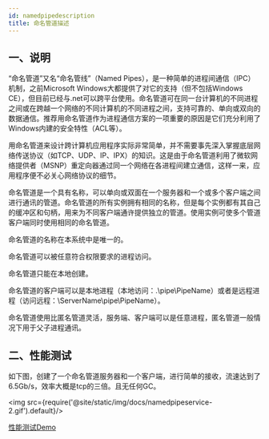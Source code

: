 ```yaml
---
id: namedpipedescription
title: 命名管道描述
---
```


## 一、说明

“命名管道”又名“命名管线”（Named Pipes），是一种简单的进程间通信（IPC）机制，之前Microsoft Windows大都提供了对它的支持（但不包括Windows CE），但目前已经与.net可以跨平台使用。命名管道可在同一台计算机的不同进程之间或在跨越一个网络的不同计算机的不同进程之间，支持可靠的、单向或双向的数据通信。推荐用命名管道作为进程通信方案的一项重要的原因是它们充分利用了Windows内建的安全特性（ACL等）。

用命名管道来设计跨计算机应用程序实际非常简单，并不需要事先深入掌握底层网络传送协议（如TCP、UDP、IP、IPX）的知识。这是由于命名管道利用了微软网络提供者（MSNP）重定向器通过同一个网络在各进程间建立通信，这样一来，应用程序便不必关心网络协议的细节。

命名管道是一个具有名称，可以单向或双面在一个服务器和一个或多个客户端之间进行通讯的管道。命名管道的所有实例拥有相同的名称，但是每个实例都有其自己的缓冲区和句柄，用来为不同客户端通许提供独立的管道。使用实例可使多个管道客户端同时使用相同的命名管道。

命名管道的名称在本系统中是唯一的。

命名管道可以被任意符合权限要求的进程访问。

命名管道只能在本地创建。

命名管道的客户端可以是本地进程（本地访问：\.\pipe\PipeName）或者是远程进程（访问远程：\ServerName\pipe\PipeName）。

命名管道使用比匿名管道灵活，服务端、客户端可以是任意进程，匿名管道一般情况下用于父子进程通讯。


## 二、性能测试


如下图，创建了一个命名管道服务器和一个客户端，进行简单的接收，流速达到了6.5Gb/s，效率大概是tcp的三倍。且无任何GC。

<img src={require('@site/static/img/docs/namedpipeservice-2.gif').default}/>

[性能测试Demo](https://gitee.com/RRQM_Home/TouchSocket/tree/master/examples/NamedPipe/NamedPipeStressTestingConsoleApp)